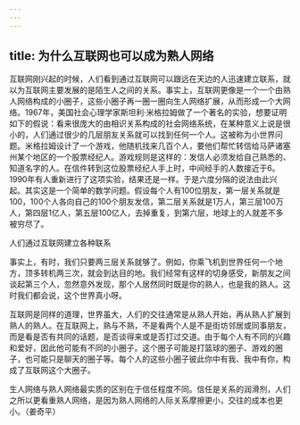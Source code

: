 ```yaml
---
---
---
```

title: 为什么互联网也可以成为熟人网络
---




互联网刚兴起的时候，人们看到通过互联网可以跟远在天边的人迅速建立联系，就以为互联网主要发展的是陌生人之间的关系。事实上，互联网更像是一个一个由熟人网络构成的小圈子，这些小圈子再一圈一圈向生人网络扩展，从而形成一个大网络。1967年，美国社会心理学家斯坦利·米格拉姆做了一个著名的实验，想要证明如下的假说：看来很庞大的由相识关系构成的社会网络系统，在某种意义上说是很小的，人们通过很少的几层朋友关系就可以找到任何一个人。这被称为小世界问题。米格拉姆设计了一个游戏，他随机找来几百个人，要他们帮忙转信给马萨诸塞州某个地区的一个股票经纪人。游戏规则是这样的：发信人必须发给自己熟悉的、知道名字的人。在信件转到这位股票经纪人手上时，中间经手的人数接近于6。1990年有人重新进行了这项实验，结果还是一样。于是六度分隔的说法由此兴起。其实这是一个简单的数学问题。假设每个人有100位朋友，第一层关系就是100，100个人各向自己的100个朋友发信，第二层关系就是1万人，第三层100万人，第四层1亿人，第五层100亿人，去掉重复，到第六层，地球上的人就差不多被穷尽了。

人们通过互联网建立各种联系





事实上，有时，我们只要两三层关系就够了。例如，你乘飞机到世界任何一个地方，顶多转机两三次，就会到达目的地。我们经常有这样的切身感受，新朋友之间谈起第三个人，忽然意外发现，那个人居然同时既是你的熟人，也是我的熟人。这时我们都会说，这个世界真小呀。

互联网是同样的道理，世界虽大，人们的交往通常是从熟人开始，再从熟人扩展到熟人的熟人。在互联网上，熟与不熟，不是看两个人是不是街坊邻居或同事朋友，而是看是否有共同的话题，是否谈得来或是否打过交道。由于每个人有不同的兴趣和爱好，因此他可能有不同的小圈子。这个圈子可能是打篮球的圈子、游戏的圈子，也可能只是聊天的圈子等。每个人的这些小圈子彼此你中有我、我中有你，构成了互联网这个大圈子。

生人网络与熟人网络最实质的区别在于信任程度不同。信任是关系的润滑剂，人们之所以更看重熟人网络，是因为熟人网络的人际关系摩擦更小，交往的成本也更小。（姜奇平）